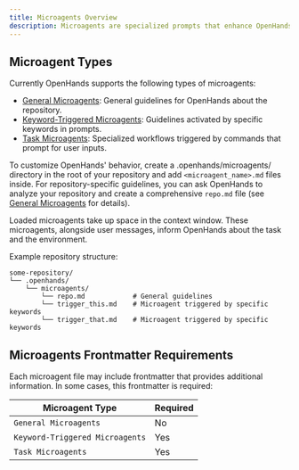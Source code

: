 ```yaml
---
title: Microagents Overview
description: Microagents are specialized prompts that enhance OpenHands with domain-specific knowledge. They provide expert guidance, automate common tasks, and ensure consistent practices across projects.
---
```


## Microagent Types

Currently OpenHands supports the following types of microagents:

- [General Microagents](./microagents-repo): General guidelines for OpenHands about the repository.
- [Keyword-Triggered Microagents](./microagents-keyword): Guidelines activated by specific keywords in prompts.
- [Task Microagents](./microagents-task): Specialized workflows triggered by commands that prompt for user inputs.

To customize OpenHands' behavior, create a .openhands/microagents/ directory in the root of your repository and
add `<microagent_name>.md` files inside. For repository-specific guidelines, you can ask OpenHands to analyze your repository and create a comprehensive `repo.md` file (see [General Microagents](./microagents-repo) for details).

<Note>
Loaded microagents take up space in the context window.
These microagents, alongside user messages, inform OpenHands about the task and the environment.
</Note>

Example repository structure:

```
some-repository/
└── .openhands/
    └── microagents/
        └── repo.md            # General guidelines
        └── trigger_this.md    # Microagent triggered by specific keywords
        └── trigger_that.md    # Microagent triggered by specific keywords
```

## Microagents Frontmatter Requirements

Each microagent file may include frontmatter that provides additional information. In some cases, this frontmatter
is required:

| Microagent Type                 | Required |
|---------------------------------|----------|
| `General Microagents`           | No       |
| `Keyword-Triggered Microagents` | Yes      |
| `Task Microagents`              | Yes      |
